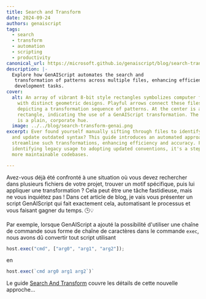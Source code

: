 ```yaml
---
title: Search and Transform
date: 2024-09-24
authors: genaiscript
tags:
  - search
  - transform
  - automation
  - scripting
  - productivity
canonical_url: https://microsoft.github.io/genaiscript/blog/search-transform-genai
description: |-
  Explore how GenAIScript automates the search and
   transformation of patterns across multiple files, enhancing efficiency in
   development tasks.
cover:
  alt: An array of vibrant 8-bit style rectangles symbolizes computer files, each
    with distinct geometric designs. Playful arrows connect these files,
    depicting a transformation sequence of patterns. At the center is a detailed
    rectangle, indicating the use of a GenAIScript transformation. The backdrop
    is a plain, corporate hue.
  image: ../../blog/search-transform-genai.png
excerpt: Ever found yourself manually sifting through files to identify patterns
  and update outdated syntax? This guide introduces an automated approach to
  streamline such transformations, enhancing efficiency and accuracy. From
  identifying legacy usage to adopting updated conventions, it's a step toward
  more maintainable codebases.

---
```



<BlogNarration />

Avez-vous déjà été confronté à une situation où vous devez rechercher dans plusieurs fichiers de votre projet, trouver un motif spécifique, puis lui appliquer une transformation ? Cela peut être une tâche fastidieuse, mais ne vous inquiétez pas ! Dans cet article de blog, je vais vous présenter un script GenAIScript qui fait exactement cela, automatisant le processus et vous faisant gagner du temps. 🕒💡

Par exemple, lorsque GenAIScript a ajouté la possibilité d'utiliser une chaîne de commande sous forme de chaîne de caractères dans
le commande `exec`, nous avons dû convertir tout script utilisant

```js
host.exec("cmd", ["arg0", "arg1", "arg2"]);
```

en

```js
host.exec(`cmd arg0 arg1 arg2`)`
```

Le guide [Search And Transform](../../guides/search-and-transform/) couvre les détails de cette nouvelle approche...
